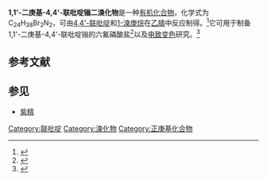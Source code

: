 {{Chembox
| Name = 
| NameEn = 1,1'-Diheptyl-4,4'-bipyridinium dibromide
| ImageFile = 1,1'-Diheptyl-4,4'-bipyridinium dibromide.png
|  ImageSize = 300px
|  ImageAlt = 
| IUPACName = 
| IUPACNameZh = 
| OtherNames = ''N'',''N'''-二庚基-4,4'-联吡啶𬭩二溴化物<br>二庚基紫精二溴化物
| Section1 = {{Chembox Identifiers
|   CASNo = 6159-05-3
|   CASNo_Ref = {{cascite|correct|CAS}}
|   PubChem = 
|   SMILES = [Br-].[Br-].CCCCCCC[n+]1ccc(cc1)c2cc[n+](cc2)CCCCCCC }}
| Section2 = {{Chembox Properties
| C=24 | H=38 | Br=2 | N=2
|   Appearance = 
|   Density = 
|   MeltingPt = 
|   BoilingPt = 
|   Solubility =  }}
| Section3 = {{Chembox Hazards
|   MainHazards = 
|   FlashPt = 
|   Autoignition =  }}
}}
'''1,1'-二庚基-4,4'-联吡啶𬭩二溴化物'''是一种[[有机化合物|有机化合物]]，化学式为C<sub>24</sub>H<sub>38</sub>Br<sub>2</sub>N<sub>2</sub>，可由[[4,4'-联吡啶|4,4'-联吡啶]]和[[1-溴庚烷|1-溴庚烷]]在[[乙腈|乙腈]]中反应制得。<ref>{{cite journal|journal=ACS Applied Materials & Interfaces|volume=8|issue=44|language=en|issn=1944-8244|date=2016-11-09|pages=30351–30361|doi=10.1021/acsami.6b10152|url=https://pubs.acs.org/doi/10.1021/acsami.6b10152|title=Achieving Low-Energy Driven Viologens-Based Electrochromic Devices Utilizing Polymeric Ionic Liquids|accessdate=2020-10-15|author=Hsin-Che Lu, Sheng-Yuan Kao, Hsin-Fu Yu, Ting-Hsiang Chang, Chung-Wei Kung, Kuo-Chuan Ho}}</ref>它可用于制备1,1'-二庚基-4,4'-联吡啶𬭩的六氟磷酸盐<ref>{{cite journal|journal=Advanced Functional Materials|volume=29|issue=13|language=en|issn=1616-301X|date=2019-03|pages=1808911|doi=10.1002/adfm.201808911|url=https://onlinelibrary.wiley.com/doi/abs/10.1002/adfm.201808911|title=Flexible and Transparent Electrochromic Displays with Simultaneously Implementable Subpixelated Ion Gel‐Based Viologens by Multiple Patterning|accessdate=2020-10-15|author=Jong‐Woo Kim, Jae‐Min Myoung|archive-date=2020-09-19|archive-url=https://web.archive.org/web/20200919123054/https://onlinelibrary.wiley.com/doi/abs/10.1002/adfm.201808911|dead-url=no}}</ref>以及[[电致变色|电致变色]]研究。<ref>{{cite journal|journal=Journal of Applied Electrochemistry|volume=14|issue=3|language=en|issn=0021-891X|date=1984-05|pages=323–327|doi=10.1007/BF01269932|url=http://link.springer.com/10.1007/BF01269932|title=Electrochromic properties of the n-heptyl viologen-ferrocyanide system|accessdate=2020-10-15|author=A. Yasuda, H. Mori, Y. Takehana, A. Ohkoshi, N. Kamiya}}</ref>

==参考文献==
{{reflist}}

==参见==
* [[紫精|紫精]]

[[Category:联吡啶|Category:联吡啶]]
[[Category:溴化物|Category:溴化物]]
[[Category:正庚基化合物|Category:正庚基化合物]]